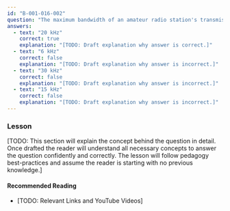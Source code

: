 ```yaml
---
id: "B-001-016-002"
question: "The maximum bandwidth of an amateur radio station's transmission allowed in the band 28 MHz to 29.7 MHz is:"
answers:
  - text: "20 kHz"
    correct: true
    explanation: "[TODO: Draft explanation why answer is correct.]"
  - text: "6 kHz"
    correct: false
    explanation: "[TODO: Draft explanation why answer is incorrect.]"
  - text: "30 kHz"
    correct: false
    explanation: "[TODO: Draft explanation why answer is incorrect.]"
  - text: "15 kHz"
    correct: false
    explanation: "[TODO: Draft explanation why answer is incorrect.]"
---
```


### Lesson

[TODO: This section will explain the concept behind the question in detail. Once drafted the reader will understand all necessary concepts to answer the question confidently and correctly. The lesson will follow pedagogy best-practices and assume the reader is starting with no previous knowledge.]

#### Recommended Reading

- [TODO: Relevant Links and YouTube Videos]
